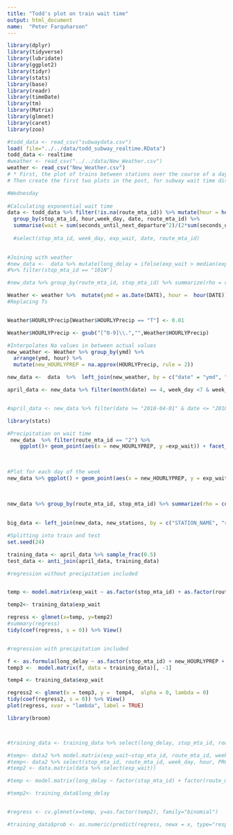 ```yaml
---
title: "Todd's plot on train wait time"
output: html_document
name:  "Peter Farquharson"
---
```


```r

library(dplyr)
library(tidyverse)
library(lubridate)
library(ggplot2)
library(tidyr)
library(stats)
library(base)
library(readr)
library(timeDate)
library(tm)
library(Matrix)
library(glmnet)
library(caret)
library(zoo)

#todd_data <- read_csv("subwaydata.csv")
load( file="../../data/todd_subway_realtime.RData")
todd_data <- realtime
#weather <- read_csv("../../data/New_Weather.csv")
weather <- read_csv("New_Weather.csv") 
# * First, the plot of trains between stations over the course of a day (4th plot in post for May 16th) 
# Then create the first two plots in the post, for subway wait time distributions and wait time by hour for a given line 


```

```r

#Wednesday
 
#Calculating exponential wait time
data <- todd_data %>% filter(!is.na(route_mta_id)) %>% mutate(hour = hour(departure_time), date = as.Date(departure_time), week_day = wday(departure_time)) %>%
  group_by(stop_mta_id, hour,week_day, date, route_mta_id) %>%
  summarise(wait = sum(seconds_until_next_departure^2)/(2*sum(seconds_until_next_departure))) %>% mutate(exp_wait = wait/60) %>% ungroup()
  
  #select(stop_mta_id, week_day, exp_wait, date, route_mta_id) 

 
#Joining with weather
#new_data <-  data %>% mutate(long_delay = ifelse(exp_wait > median(exp_wait), 1 ,0)) %>%  left_join(weather, by = c("date" = "DATE")) %>% select(stop_mta_id, week_day, route_mta_id,exp_wait, PRCP, SNOW, SNWD,TMAX, TMIN, date, hour, long_delay) %>% ungroup() 
#%>% filter(stop_mta_id == "101N") 

#new_data %>% group_by(route_mta_id, stop_mta_id) %>% summarize(rho = cor(log(PRCP+1), exp_wait)) %>% mutate(magnitude =abs(rho)) %>% arrange(desc(rho)) %>% View()


```

```r


Weather <- weather %>%  mutate(ymd = as.Date(DATE), hour =  hour(DATE))
#Replacing Ts


Weather$HOURLYPrecip[Weather$HOURLYPrecip == "T"] <- 0.01

Weather$HOURLYPrecip <- gsub("[^0-9]\\.","",Weather$HOURLYPrecip)

#Interpolates Na values in between actual values
new_weather <- Weather %>% group_by(ymd) %>%
  arrange(ymd, hour) %>%
  mutate(new_HOURLYPREP = na.approx(HOURLYPrecip, rule = 2)) 

new_data <-  data  %>%  left_join(new_weather, by = c("date" = "ymd", "hour" = "hour")) %>% mutate(long_delay = ifelse(exp_wait > median(exp_wait), 1 ,0))

april_data <- new_data %>% filter(month(date) == 4, week_day <7 & week_day >1,hour < 20 & hour > 6) %>% select(stop_mta_id, route_mta_id, date, hour, exp_wait, HOURLYPrecip) 


#april_data <- new_data %>% filter(date >= "2018-04-01" & date <= "2018-04-30")

```


```r

library(stats)

#Precipitation on wait time
 new_data  %>% filter(route_mta_id == "2") %>%
    ggplot()+ geom_point(aes(x = new_HOURLYPREP, y =exp_wait)) + facet_wrap(~stop_mta_id)
          
                        

#Plot for each day of the week
new_data %>% ggplot() + geom_point(aes(x = new_HOURLYPREP, y = exp_wait)) + facet_wrap(~week_day)
       
                 
      
new_data %>% group_by(route_mta_id, stop_mta_id) %>% summarize(rho = cor(log(new_HOURLYPREP+1), exp_wait, use = "complete.obs"), num = n()) %>% mutate(magnitude =abs(rho)) %>% arrange(desc(rho)) %>% View()

 
big_data <- left_join(new_data, new_stations, by = c("STATION_NAME", "stop_name"))

```


```r

#Splitting into train and test
set.seed(24)

training_data <- april_data %>% sample_frac(0.5)
test_data <- anti_join(april_data, training_data)

#regression without precipitation included


temp <- model.matrix(exp_wait ~ as.factor(stop_mta_id) + as.factor(route_mta_id)+ as.factor(hour) + as.factor(date), data = training_data)[, -1]

temp2<- training_data$exp_wait

regress <- glmnet(x=temp, y=temp2)
#summary(regress)
tidy(coef(regress, s = 0)) %>% View()


#regression with precipitation included

f <- as.formula(long_delay ~ as.factor(stop_mta_id) + new_HOURLYPREP + as.factor(stop_mta_id) + as.factor(route_mta_id)+ as.factor(hour) + as.factor(date))
temp3 <-  model.matrix(f, data = training_data)[, -1]

temp4 <- training_data$exp_wait

regress2 <- glmnet(x = temp3, y =  temp4,  alpha = 0, lambda = 0)
tidy(coef(regress2, s = 0)) %>% View()
plot(regress, xvar = "lambda", label = TRUE)

library(broom)



#training_data <- training_data %>% select(long_delay, stop_mta_id, route_mta_id, day, hour, PRCP) %>% na.omit()

#temp<- data2 %>% model.matrix(exp_wait~stop_mta_id, route_mta_id, week_day, hour, PRCP)
#temp<- data2 %>% select(stop_mta_id, route_mta_id, week_day, hour, PRCP)
#temp2 <- data.matrix(data %>% select(exp_wait))

#temp <- model.matrix(long_delay ~ factor(stop_mta_id) + factor(route_mta_id) + factor(week_day) + factor(hour) + PRCP, data = training_data)

#temp2<- training_data$long_delay


#regress <- cv.glmnet(x=temp, y=as.factor(temp2), family="binomial")

#training_data$prob <- as.numeric(predict(regress, newx = x, type="response", s ="0"))


```
